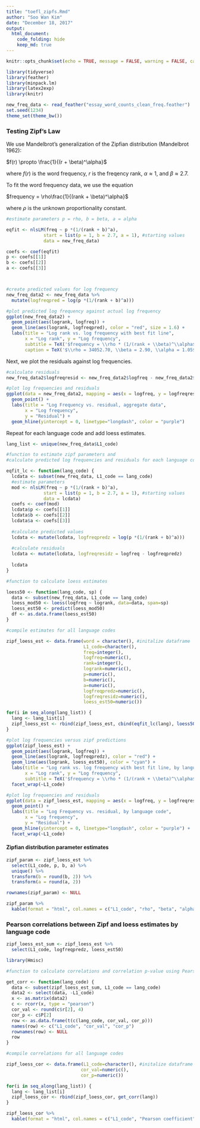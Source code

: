 ```yaml
---
title: "toefl_zipfs.Rmd"
author: "Soo Wan Kim"
date: "December 18, 2017"
output:
  html_document:
    code_folding: hide
    keep_md: true
---
```


```r
knitr::opts_chunk$set(echo = TRUE, message = FALSE, warning = FALSE, cache = TRUE)

library(tidyverse)
library(feather)
library(minpack.lm)
library(latex2exp)
library(knitr)

new_freq_data <- read_feather("essay_word_counts_clean_freq.feather")
set.seed(1234)
theme_set(theme_bw())
```

### Testing Zipf's Law

We use Mandelbrot's generalization of the Zipfian distribution (Mandelbrot 1962):

$f(r) \propto \frac{1}{(r + \beta)^\alpha}$

where $f(r)$ is the word frequency, $r$ is the freqency rank, $\alpha \approx 1$, and $\beta \approx 2.7$. 

To fit the word frequency data, we use the equation

$frequency = \rho\frac{1}{(rank + \beta)^\alpha}$ 

where $\rho$ is the unknown proportionality constant.

```r
#estimate parameters p = rho, b = beta, a = alpha

eqfit <- nlsLM(freq ~ p *(1/(rank + b)^a),
              start = list(p = 1, b = 2.7, a = 1), #starting values
              data = new_freq_data)

coefs <- coef(eqfit)
p <- coefs[[1]]
b <- coefs[[2]]
a <- coefs[[3]]



#create predicted values for log frequency
new_freq_data2 <- new_freq_data %>%
  mutate(logfreqpred = log(p *(1/(rank + b)^a)))

#plot predicted log frequency against actual log frequency
ggplot(new_freq_data2) + 
  geom_point(aes(logrank, logfreq)) + 
  geom_line(aes(logrank, logfreqpred), color = "red", size = 1.6) + 
  labs(title = "Log rank vs. log frequency with best fit line",
       x = "Log rank", y = "Log frequency",
       subtitle = TeX('$frequency = \\rho * (1/(rank + \\beta)^\\alpha$'),
       caption = TeX('$\\rho = 34052.70, \\beta = 2.90, \\alpha = 1.05$'))
```

Next, we plot the residuals against log frequencies.

```r
#calculate residuals
new_freq_data2$logfreqresid <- new_freq_data2$logfreq - new_freq_data2$logfreqpred

#plot log frequencies and residuals
ggplot(data = new_freq_data2, mapping = aes(x = logfreq, y = logfreqresid)) +
  geom_point() + 
  labs(title = "Log Frequency vs. residual, aggregate data",
       x = "Log frequency", 
       y = "Residual") + 
  geom_hline(yintercept = 0, linetype="longdash", color = "purple")
```

Repeat for each language code and add loess estimates.

```r
lang_list <- unique(new_freq_data$L1_code)

#function to estimate zipf parameters and 
#calculate predicted log frequencies and residuals for each language code

eqfit_lc <- function(lang_code) {
  lcdata <- subset(new_freq_data, L1_code == lang_code)
  #estimate parameters
  mod <- nlsLM(freq ~ p *(1/(rank + b)^a),
              start = list(p = 1, b = 2.7, a = 1), #starting values
              data = lcdata)
  coefs <- coef(mod)
  lcdata$p <- coefs[[1]]
  lcdata$b <- coefs[[2]]
  lcdata$a <- coefs[[3]]  
  
  #calculate predicted values
  lcdata <- mutate(lcdata, logfreqpredz = log(p *(1/(rank + b)^a)))
  
  #calculate residuals
  lcdata <- mutate(lcdata, logfreqresidz = logfreq - logfreqpredz)
  
  lcdata
}

#function to calculate loess estimates

loess50 <- function(lang_code, sp) {
  data <- subset(new_freq_data, L1_code == lang_code)
  loess_mod50 <- loess(logfreq ~ logrank, data=data, span=sp)
  loess_est50 <- predict(loess_mod50)
  df <- as.data.frame(loess_est50)
}

#compile estimates for all language codes

zipf_loess_est <- data.frame(word = character(), #initalize dataframe
                             L1_code=character(),
                             freq=integer(),
                             logfreq=numeric(),
                             rank=integer(),
                             logrank=numeric(),
                             p=numeric(),
                             b=numeric(),
                             a=numeric(),
                             logfreqpredz=numeric(),
                             logfreqresidz=numeric(),
                             loess_est50=numeric())

for(i in seq_along(lang_list)) {
  lang <- lang_list[i]
  zipf_loess_est <- rbind(zipf_loess_est, cbind(eqfit_lc(lang), loess50(lang, 0.50)))
}
```

```r
#plot log frequencies versus zipf predictions
ggplot(zipf_loess_est) + 
  geom_point(aes(logrank, logfreq)) + 
  geom_line(aes(logrank, logfreqpredz), color = "red") + 
  geom_line(aes(logrank, loess_est50), color = "cyan") + 
  labs(title = "Log rank vs. log frequency with best fit line, by language code",
       x = "Log rank", y = "Log frequency",
       subtitle = TeX('$frequency = \\rho * (1/(rank + \\beta)^\\alpha$')) +
  facet_wrap(~L1_code)

#plot log frequencies and residuals
ggplot(data = zipf_loess_est, mapping = aes(x = logfreq, y = logfreqresidz)) +
  geom_point() + 
  labs(title = "Log Frequency vs. residual, by language code",
       x = "Log frequency", 
       y = "Residual") + 
  geom_hline(yintercept = 0, linetype="longdash", color = "purple") + 
  facet_wrap(~L1_code)
```

#### Zipfian distribution parameter estimates

```r
zipf_param <- zipf_loess_est %>%
  select(L1_code, p, b, a) %>%
  unique() %>%
  transform(b = round(b, 2)) %>%
  transform(a = round(a, 2))

rownames(zipf_param) <- NULL

zipf_param %>%
  kable(format = "html", col.names = c("L1_code", "rho", "beta", "alpha"), align = 'l', table.attr = "style='width:70%;'")
```

### Pearson correlations between Zipf and loess estimates by language code

```r
zipf_loess_est_sum <- zipf_loess_est %>%
  select(L1_code, logfreqpredz, loess_est50)

library(Hmisc)

#function to calculate correlations and correlation p-value using Pearson test

get_corr <- function(lang_code) {
  data <- subset(zipf_loess_est_sum, L1_code == lang_code)
  data2 <- select(data, -L1_code)
  x <- as.matrix(data2)
  c <- rcorr(x, type = "pearson")
  cor_val <- round(c$r[2], 4)
  cor_p <- c$P[2]
  row <- as.data.frame(t(c(lang_code, cor_val, cor_p)))
  names(row) <- c("L1_code", "cor_val", "cor_p")
  rownames(row) <- NULL
  row
}

#compile correlations for all language codes

zipf_loess_cor <- data.frame(L1_code=character(), #initalize dataframe
                            cor_val=numeric(),
                            cor_p=numeric())

for(i in seq_along(lang_list)) {
  lang <- lang_list[i]
  zipf_loess_cor <- rbind(zipf_loess_cor, get_corr(lang))
}

zipf_loess_cor %>%
  kable(format = "html", col.names = c("L1_code", "Pearson coefficient", "P-value"), align = 'l', table.attr = "style='width:70%;'")
```

